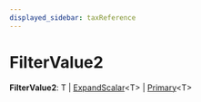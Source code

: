 ```yaml
---
displayed_sidebar: taxReference
---
```



# FilterValue2

 **FilterValue2**: T \| [ExpandScalar](../tax.ExpandScalar/page.mdx)&#60;T&#62; \| [Primary](../tax.Primary/page.mdx)&#60;T&#62;
